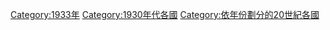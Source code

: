 {{Commonscat|1933 by country}}
{{Year by category
|m=1
|c=9
|d=3
|y=3
|cat=各国
|sortkey=各国
|parent=依年份劃分的20世紀各國
|subcat=1930年代各國
}}

[[Category:1933年|Category:1933年]]
[[Category:1930年代各國|Category:1930年代各國]]
[[Category:依年份劃分的20世紀各國|Category:依年份劃分的20世紀各國]]